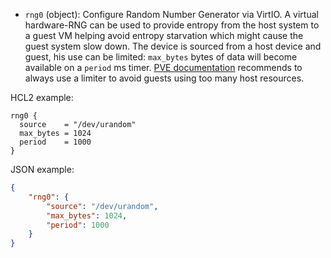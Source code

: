 <!-- Code generated from the comments of the rng0Config struct in builder/proxmox/common/config.go; DO NOT EDIT MANUALLY -->

- `rng0` (object): Configure Random Number Generator via VirtIO.
A virtual hardware-RNG can be used to provide entropy from the host system to a guest VM helping avoid entropy starvation which might cause the guest system slow down.
The device is sourced from a host device and guest, his use can be limited: `max_bytes` bytes of data will become available on a `period` ms timer.
[PVE documentation](https://pve.proxmox.com/pve-docs/pve-admin-guide.html) recommends to always use a limiter to avoid guests using too many host resources.

HCL2 example:

```hcl
rng0 {
  source    = "/dev/urandom"
  max_bytes = 1024
  period    = 1000
}
```

JSON example:

```json
{
    "rng0": {
        "source": "/dev/urandom",
        "max_bytes": 1024,
        "period": 1000
    }
}
```

<!-- End of code generated from the comments of the rng0Config struct in builder/proxmox/common/config.go; -->
